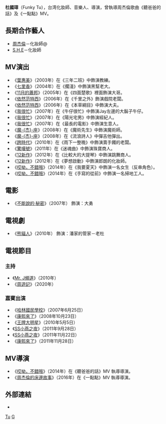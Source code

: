 {{blpunsourced|time=2015-02-08T03:52:25+00:00}}
{{藝人
| 姓名 = 杜國璋
| 類型 = 幕後
| 圖片尺寸 = 
| 圖片 =
| 圖片簡介 = 
| 英文名 = Funky Tu
| 羅馬拼音 = Tu Kuo-Chang
| 國籍 = {{ROC}}
| 出生日期 =
| 出生地點 = {{TWN}}[[苗栗縣|苗栗縣]][[通霄鎮|通霄鎮]][[新埔里|新埔里]]
| 職業 = [[化妝師|化妝師]]、[[歌手|歌手]]、[[音樂製作人|音樂製作人]]、[[演员|演员]]、[[導演|導演]]、[[電視節目主持人|電視節目主持人]]
| 語言 = [[國語|國語]]、[[閩南語|閩南語]]、基本[[粵語|粵語]]、[[英語|英語]]、[[客語|客語]]
| 父母  =
| 配偶  =
| 兒女  =
| 教育程度 = 
| 宗教信仰 = [[基督教|基督教]]
| 出身地  = {{TWN}}
| imdb = 6143358
| 網站 = [http://www.jvrmusic.com/artist/artist-index.asp?id=jay 杰威爾音樂 JVR Music]
}}
'''杜國璋'''（Funky Tu{{bd|||catIdx=Tu杜}}），台湾化妝師、音樂人、導演，曾執導周杰倫歌曲《聽爸爸的話》及《一點點》MV。

==長期合作藝人==
*[[周杰倫|周杰倫]]－化妝師@
*[[S.H.E|S.H.E]]－化妝師

==MV演出==
*《[[葉惠美|葉惠美]]》（2003年）在《三年二班》中飾演教練。
*《[[七里香_(專輯)|七里香]]》（2004年）在《擱淺》中飾演黑幫老大。
*《[[十一月的蕭邦|11月的蕭邦]]》（2005年）在《四面楚歌》裡面飾演大哥。
*《[[依然范特西|依然范特西]]》（2006年）在《千里之外》飾演戲院老闆。
*《[[依然范特西|依然范特西]]》（2006年）在《本草綱目》中飾演大夫。
*《[[我很忙|我很忙]]》（2007年）在《牛仔很忙》中飾演Jay左邊的大鬍子牛仔。
*《[[我很忙|我很忙]]》（2007年）在《陽光宅男》中飾演經紀人。
*《[[我很忙|我很忙]]》（2007年）在《最長的電影》中飾演生意人。
*《[[魔杰座|魔-{杰}-座]]》（2008年）在《魔術先生》中飾演魔術師。
*《[[魔杰座|魔-{杰}-座]]》（2008年）在《流浪詩人》中彈吉他彈出。
*《[[跨時代|跨時代]]》（2010年）在《雨下一整晚》中飾演賣手鐲的老闆。
*《[[驚嘆號_(專輯)|驚嘆號]]》（2011年）在《迷魂曲》中飾演珠寶商人。
*《[[十二新作|12新作]]》（2012年）在《比較大的大提琴》中飾演跳舞商人。
*《[[十二新作|12新作]]》（2012年）在《夢想啟動》中飾演郎朗的化妝師。
*《[[哎呦，不錯哦|哎呦，不錯哦]]》（2014年）在《我要夏天》中飾演一名女生（反串角色）。
*《[[哎呦，不錯哦|哎呦，不錯哦]]》（2014年）在《手寫的從前》中飾演一名掃地工人。

==電影== 
*《[[不能說的·秘密|不能說的·秘密]]》（2007年） 飾演：大勇

==電視劇==
*《[[熊貓人_(電視劇)|熊貓人]]》（2010年） 飾演：潘家的管家－老杜

==電視節目==
===主持===
*《[[Mr._J頻道|Mr. J頻道]]》（2010年）
*《[[周遊記|周遊記]]》（2020年）

===嘉賓出演===
*《[[哈林國民學校|哈林國民學校]]》（2007年6月25日）
*《[[康熙來了|康熙來了]]》（2008年10月23日）
*《[[王牌大明星|王牌大明星]]》（2010年5月5日）
*《[[SS小燕之夜|SS小燕之夜]]》（2011年9月28日）
*《[[SS小燕之夜|SS小燕之夜]]》（2011年11月22日）
*《[[康熙來了|康熙來了]]》（2011年11月28日）

==MV導演==
*《[[哎呦，不錯哦|哎呦，不錯哦]]》（2014年）在《聽爸爸的話》MV 執導導演。
*《[[周杰倫的床邊故事|周杰倫的床邊故事]]》（2016年）在《一點點》MV 執導導演。

==外部連結==
*{{Sinaweibo|1833190973|杜國璋ADo}}

[[Category:化妝師@|Tu]]
[[Category:杜姓|G]]